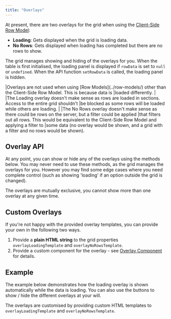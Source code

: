 ```yaml
---
title: "Overlays"
---
```


At present, there are two overlays for the grid when using the [Client-Side Row Model](/client-side-model/):

- **Loading**: Gets displayed when the grid is loading data.
- **No Rows**: Gets displayed when loading has completed but there are no rows to show.

The grid manages showing and hiding of the overlays for you. When the table is first initialised, the loading panel is displayed if `rowData` is set to `null` or `undefined`. When the API function `setRowData` is called, the loading panel is hidden.

<note>
|Overlays are not used when using [Row Models](../row-models/) other than the Client-Side Row Model. This is because data is
|loaded differently.
|
|The Loading overlay doesn't make sense as rows are loaded in sections. Access to the entire grid shouldn't
|be blocked as some rows will be loaded while others are loading.
|
|The No Rows overlay doesn't make sense as there could be rows on the server, but a filter could be applied
|that filters out all rows. This would be equivalent to the Client-Side Row Model and applying a filter to
|some data (no overlay would be shown, and a grid with a filter and no rows would be shown).
</note>

## Overlay API

At any point, you can show or hide any of the overlays using the methods below. You may never need to use these methods, as the grid manages the overlays for you. However you may find some edge cases where you need complete control (such as showing 'loading' if an option outside the grid is changed).

<api-documentation source='grid-api/api.json' section='overlays' config='{"overrideBottomMargin":"1rem"}'></api-documentation>

The overlays are mutually exclusive, you cannot show more than one overlay at any given time.

## Custom Overlays

If you're not happy with the provided overlay templates, you can provide your own in the following two ways.

1. Provide a **plain HTML string** to the grid properties `overlayLoadingTemplate` and `overlayNoRowsTemplate`. 
1. Provide a custom component for the overlay - see [Overlay Component](/component-overlay/) for details.


## Example

The example below demonstrates how the loading overlay is shown automatically while the data is loading. You can also use the buttons to show / hide the different overlays at your will. 

The overlays are customised by providing custom HTML templates to `overlayLoadingTemplate` and `overlayNoRowsTemplate`.

<GridExampleRunner title='Overlays' name='overlays' type='mixed' options='{ "exampleHeight": 580 }'></GridExampleRunner>



